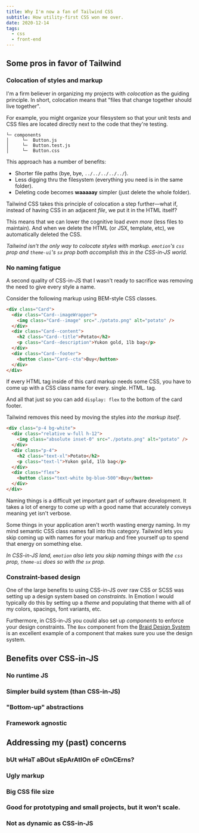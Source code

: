 ```yaml
---
title: Why I'm now a fan of Tailwind CSS
subtitle: How utility-first CSS won me over.
date: 2020-12-14
tags:
  - css
  - front-end
---
```


## Some pros in favor of Tailwind

### Colocation of styles and markup

I'm a firm believer in organizing my projects with _colocation_ as the guiding principle. In short, colocation means that "files that change together should live together".

For example, you might organize your filesystem so that your unit tests and CSS files are located directly next to the code that they're testing.

```
└─ components
│     └─  Button.js
│     └─  Button.test.js
│     └─  Button.css
```

This approach has a number of benefits:

- Shorter file paths (bye, bye, `../../../../../`).
- Less digging thru the filesystem (everything you need is in the same folder).
- Deleting code becomes **waaaaay** simpler (just delete the whole folder).

Tailwind CSS takes this principle of colocation a step further—what if, instead of having CSS in an adjacent _file_, we put it in the HTML itself?

This means that we can lower the cognitive load _even more_ (less files to maintain). And when we delete the HTML (or JSX, template, etc), we automatically deleted the CSS.

<Callout>

_Tailwind isn't the only way to colocate styles with markup. `emotion`'s `css` prop and `theme-ui`'s `sx` prop both accomplish this in the CSS-in-JS world._

</Callout>

### No naming fatigue

A second quality of CSS-in-JS that I wasn't ready to sacrifice was removing the need to give every style a name.

Consider the following markup using BEM-style CSS classes.

```html
<div class="Card">
  <div class="Card--imageWrapper">
    <img class="Card--image" src="./potato.png" alt="potato" />
  </div>
  <div class="Card--content">
    <h2 class="Card--title">Potato</h2>
    <p class="Card--description">Yukon gold, 1lb bag</p>
  </div>
  <div class="Card--footer">
    <button class="Card--cta">Buy</button>
  </div>
</div>
```

If every HTML tag inside of this card markup needs some CSS, you have to come up with a CSS class name for every. single. HTML. tag.

And all that just so you can add `display: flex` to the bottom of the card footer.

Tailwind removes this need by moving the styles _into the markup itself_.

```html
<div class="p-4 bg-white">
  <div class="relative w-full h-12">
    <img class="absolute inset-0" src="./potato.png" alt="potato" />
  </div>
  <div class="p-4">
    <h2 class="text-xl">Potato</h2>
    <p class="text-l">Yukon gold, 1lb bag</p>
  </div>
  <div class="flex">
    <button class="text-white bg-blue-500">Buy</button>
  </div>
</div>
```

Naming things is a difficult yet important part of software development. It takes a lot of energy to come up with a good name that accurately conveys meaning yet isn't verbose.

Some things in your application aren't worth wasting energy naming. In my mind semantic CSS class names fall into this category. Tailwind lets you skip coming up with names for your markup and free yourself up to spend that energy on something else.

<Callout>

_In CSS-in-JS land, `emotion` also lets you skip naming things with the `css` prop, `theme-ui` does so with the `sx` prop._

</Callout>


### Constraint-based design

One of the large benefits to using CSS-in-JS over raw CSS or SCSS was setting up a design system based on _constraints_. In Emotion I would typically do this by setting up a _theme_ and populating that theme with all of my colors, spacings, font variants, etc.

Furthermore, in CSS-in-JS you could also set up _components_ to enforce your design constraints. The `Box` component from the [Braid Design System](TODO:) is an excellent example of a component that makes sure you use the design system.



<!-- Possible in CSS-in-JS thru creating _themes_ -->

## Benefits over CSS-in-JS

### No runtime JS

### Simpler build system (than CSS-in-JS)

<!-- Note about SSR especially -->

### "Bottom-up" abstractions

### Framework agnostic

## Addressing my (past) concerns

### bUt wHaT aBOut sEpArAtIOn oF cOnCErns?

### Ugly markup

### Big CSS file size

### Good for prototyping and small projects, but it won't scale.

### Not as dynamic as CSS-in-JS
